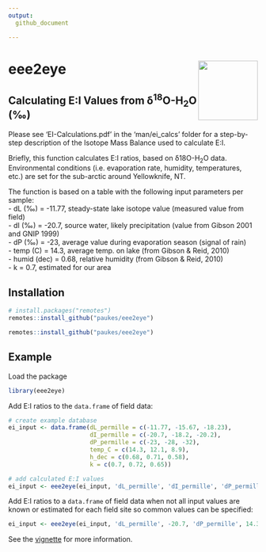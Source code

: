 ```yaml
---
output: 
  github_document

---
```

# eee2eye <img src="man/figures/eee2eye_logo.png" width="120" align="right" />

## Calculating E:I Values from δ^18^O-H~2~O (‰)

Please see 'EI-Calculations.pdf' in the 'man/ei_calcs' folder for a step-by-step description of the Isotope Mass Balance used to calculate E:I.

Briefly, this function calculates E:I ratios, based on δ18O-H~2~O data. Environmental conditions (i.e. evaporation rate, humidity, temperatures, etc.) are set for the sub-arctic around Yellowknife, NT.

The function is based on a table with the following input parameters per sample:  
- dL (‰) = -11.77, steady-state lake isotope value (measured value from field)  
- dI (‰) = -20.7, source water, likely precipitation (value from Gibson 2001 and GNIP 1999)  
- dP (‰) = -23, average value during evaporation season (signal of rain)  
- temp (C) = 14.3, average temp. on lake (from Gibson & Reid, 2010)  
- humid (dec) = 0.68, relative humidity (from Gibson & Reid, 2010)  
- k = 0.7, estimated for our area

## Installation

```r
# install.packages("remotes")
remotes::install_github("paukes/eee2eye")
```

```r
remotes::install_github("paukes/eee2eye")
```

## Example

Load the package

```r
library(eee2eye)
```

Add E:I ratios to the `data.frame` of field data:
```r
# create example database
ei_input <- data.frame(dL_permille = c(-11.77, -15.67, -18.23),
                       dI_permille = c(-20.7, -18.2, -20.2),
                       dP_permille = c(-23, -28, -32), 
                       temp_C = c(14.3, 12.1, 8.9), 
                       h_dec = c(0.68, 0.71, 0.58), 
                       k = c(0.7, 0.72, 0.65))

# add calculated E:I values
ei_input <- eee2eye(ei_input, 'dL_permille', 'dI_permille', 'dP_permille', 'temp_C', 'h_dec', 'k')

```

Add E:I ratios to a `data.frame` of field data when not all input values are known or estimated for each field site so common values can be specified:

```r
ei_input <- eee2eye(ei_input, 'dL_permille', -20.7, 'dP_permille', 14.3, 0.68, 0.7)
```

See the [vignette](https://github.com/paukes/eee2eye/blob/master/man/ei_calc/EI-Calculations.pdf) for more information.
